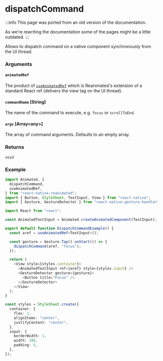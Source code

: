 # dispatchCommand

:::info
This page was ported from an old version of the documentation.

As we're rewriting the documentation some of the pages might be a little outdated.
:::

Allows to dispatch command on a native component synchronously from the UI thread.

### Arguments

#### `animatedRef`

The product of [`useAnimatedRef`](/docs/core/useAnimatedRef) which is Reanimated's extension of a standard React ref (delivers the view tag on the UI thread).

#### `commandName` [String]

The name of the command to execute, e.g. `focus` or `scrollToEnd`.

#### `args` [Array<any\>]

The array of command arguments. Defaults to an empty array.

### Returns

`void`

### Example

```ts
import Animated, {
  dispatchCommand,
  useAnimatedRef,
} from "react-native-reanimated";
import { Button, StyleSheet, TextInput, View } from "react-native";
import { Gesture, GestureDetector } from "react-native-gesture-handler";

import React from "react";

const AnimatedTextInput = Animated.createAnimatedComponent(TextInput);

export default function DispatchCommandExample() {
  const aref = useAnimatedRef<TextInput>();

  const gesture = Gesture.Tap().onStart(() => {
    dispatchCommand(aref, "focus");
  });

  return (
    <View style={styles.container}>
      <AnimatedTextInput ref={aref} style={styles.input} />
      <GestureDetector gesture={gesture}>
        <Button title="Focus" />
      </GestureDetector>
    </View>
  );
}

const styles = StyleSheet.create({
  container: {
    flex: 1,
    alignItems: "center",
    justifyContent: "center",
  },
  input: {
    borderWidth: 1,
    width: 200,
    padding: 5,
  },
});
```

